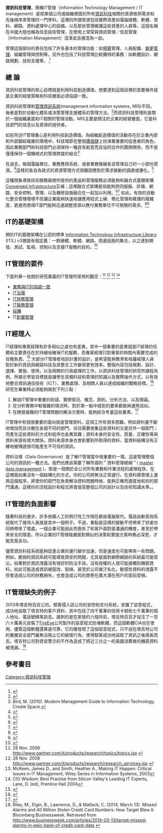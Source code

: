 {{multiple issues|
{{copyedit|time=2016-11-01T01:11:49+00:00}}
{{expand|time=2016-11-01T01:11:49+00:00}}
{{expert|time=2016-11-01T01:11:49+00:00}}
{{refimprove|time=2016-11-01T01:11:49+00:00}}
}}
{{noteTA|G1=IT}}
'''資訊科技管理'''，簡稱IT管理（Information Technology Management / IT management）是把某個公司或組織裡面的所有[[資訊科技|資訊科技]]相關的資源依照需求和先後順序來管理的一門學科。這裡的所謂資源包括實際資產如電腦硬體、軟體、資料、網路、資料處理中心的設備，以及那些管理維護這些資產的人員等。這個名稱在中國大陸也稱為信息技術管理，在使用上常常與資訊管理／信息管理（Information Management）混淆並且被混為一談。

管理這個部份的責任包括了許多基本的管理功能：如[[預算|預算]]管理、人員配置、[[變更管理|變更管理]]、組織管理與控制等。另外也包括了科技管理比較獨特的事務：如軟體設計、網路規劃、技術支援等。.<ref>{{cite web
  | last = McNurlin
  | first = Barbara| title = Information Systems Management in Practice (8th ed.)
  | publisher = Prentice Hall
  | year = 2009
  |display-authors=etal}}</ref>

==總    論==
資訊科技管理的核心目標就是利用科技創造價值。想要達到這個目標的首要條件就是企業的經營策略和科技層面必須協調一致。

資訊科技管理和[[管理資訊系統|管理資訊系統]](management information systems, MIS)不同。後者是對於自動化體系或決策管理支援體系的管理方法。<ref name=obrien>{{cite book |last=O’Brien |first=J |authorlink= |others= |title=Management Information Systems – Managing Information Technology in the Internetworked Enterprise |origyear= |month= |url= |accessdate= |edition= |series= |year=1999 |publisher=Irwin McGraw-Hill |location=Boston  |isbn=0-07-112373-3 }}</ref>而資訊科技管理則是關於一個組織裏面和IT相關的管理活動。MIS主要是關注於企業的經營層面，它是科技部門的信息以及資源的提供者。

如前所述IT管理重心是利用科技創造價值。為組織創造價值的活動存在於企業內部和外部錯綜複雜的環境中，科技環節在整個[[價值鏈|價值鏈]]上扮演著重要的促進者的角色。因此業務部門和科技部門必須保持一種具有創意而且協同合作的團隊關係，而不是僅僅保持一個機械式的管理跨度的結合<ref>Bird, M. (2010). Modern Management Guide to Information Technology. Create Space.</ref>

在過去，每個電腦單位、業務應用系統、或者業務條線各自管理自己的一小部份資源。<ref>{{Cite web |url=http://www.channelinsider.com/c/a/Hewlett-Packard/HP-Adds-to-Converged-Infrastructure-Lineup-636059/ |title=Talbot, Chris, “HP Adds to Converged Infrastructure Lineup,” ChannelInsider, June 7, 2011. |access-date=2016-04-10 |archive-date=2020-07-28 |archive-url=https://web.archive.org/web/20200728143105/https://www.channelinsider.com/c/a/Hewlett-Packard/HP-Adds-to-Converged-Infrastructure-Lineup-636059 |dead-url=no }}</ref>這樣的各自為政式的資源管理方式很難因應對於需求變動的調適或優化。<ref>{{Cite web |url=http://www.itbusinessedge.com/cm/community/features/guestopinions/blog/converged-infrastructure-approach-paves-way-for-improved-data-center-productivity-private-clouds/?cs=39310 |title=Gardner, Dana, "Converged Infrastructure Approach Paves Way for Improved Data Center Productivity, Private Clouds,” February 9, 2010, IT Business Edge |access-date=2016-04-10 |archive-date=2013-12-05 |archive-url=https://web.archive.org/web/20131205093024/http://www.itbusinessedge.com/cm/community/features/guestopinions/blog/converged-infrastructure-approach-paves-way-for-improved-data-center-productivity-private-clouds/?cs=39310 |dead-url=yes }}</ref>

這種現象導致技術服務廠商所提供的產品和管理服務必須能夠和融合式基礎架構[[Converged_Infrastructure|Converged Infrastructure]]互補；這裡融合式架構是指能夠把伺服器、存儲、網路、安全控制、管理、以及機房設施融合在一起加以利用。<ref>{{Cite web |url=http://www.datacenterknowledge.com/archives/2011/08/18/the-battle-for-the-converged-data-center-network/ |title=Huff, Lisa, “The Battle for the Converged Data Center Network,” Data Center Knowledge, August 18, 2011. |access-date=2016-04-10 |archive-date=2020-08-12 |archive-url=https://web.archive.org/web/20200812185258/https://www.datacenterknowledge.com/archives/2011/08/18/the-battle-for-the-converged-data-center-network |dead-url=no }}</ref><ref>{{Cite web |url=http://gigaom.com/cloud/can-open-converged-infrastructure-compete-2/ |title=Harris, Derrick, "Can Open Converged Infrastructure Compete?" GigaOM, October 10, 2010. |access-date=2016-04-10 |archive-date=2012-06-19 |archive-url=https://web.archive.org/web/20120619072537/http://gigaom.com/cloud/can-open-converged-infrastructure-compete-2/ |dead-url=no }}</ref>
如此，有效的自動化整合管理環境不但讓企業能夠快速地讓應用程式上線、簡化管理和維護的複雜度，更進而使得IT部門能夠迅速調整資源以應付業務單位不可預期的需求。<ref>{{Cite web |url=http://www.thectoforum.com/content/converged-infrastructure-0 |title=Oestreich, Ken, "Converged Infrastructure," CTO Forum, November 15, 2010. |access-date=2016-04-10 |archive-date=2012-01-13 |archive-url=https://web.archive.org/web/20120113094920/http://www.thectoforum.com/content/converged-infrastructure-0 |dead-url=yes }}</ref><ref>{{Cite web |url=http://www.cio.com/article/599626/Cloud_Computing_Two_Kinds_of_Agility |title=Golden, Bernard, "Cloud Computing: Two Kinds of Agility," CIO, July 16, 2010. |access-date=2016-04-10 |archive-date=2013-12-06 |archive-url=https://web.archive.org/web/20131206191546/http://www.cio.com/article/599626/Cloud_Computing_Two_Kinds_of_Agility |dead-url=no }}</ref>

== IT的基礎架構==
關於IT的基礎架構在公認的標準 [[Information_Technology_Infrastructure_Library|Information Technology Infrastructure Library]] (ITIL) v3裡面有個定義：一群硬體、軟體、網路、周邊設施的集合，以之達到開發、測試、監視、控制以及支援IT服務的目的。<ref>{{cite book |last=Veen |first=Annelies van der |authorlink= |author2=Jan van Bon |others= |title=Foundations of ITIL V3 |origyear= |month= |url= |accessdate= |edition= |series= |year=2007 |publisher=Van Haren Publishing |location= |isbn=978-90-8753-057-0}}</ref>
== IT管理的要件==
下面列舉一些關於研究廣義的IT管理所常用的觀念：<ref>28 Nov. 2008 http://www.gartner.com/it/products/research/topics/topics.jsp {{Wayback|url=http://www.gartner.com/it/products/research/topics/topics.jsp |date=20151109121156 }}</ref>
<ref>28 Nov. 2008 http://www.gartner.com/it/products/research/research_services.jsp {{Wayback|url=http://www.gartner.com/it/products/research/research_services.jsp |date=20090809101230 }}</ref>
<ref>McKeen, James D., and Smith, Heather A., Making IT Happen: Critical Issues in IT Management, Wiley Series in Information Systems, 2003</ref>
<ref>CIO Wisdom: Best Practise from Silicon Valley's Leading IT Experts, Lane, D. (ed), Prentice Hall 2004</ref>
* [[業務與IT的協調一致|業務與IT的協調一致]]
* [[IT治理|IT治理]]
* [[IT財務管理|IT財務管理]]
* [[IT服務管理|IT服務管理]]
* [[採購|採購]]
* IT[[配置管理|配置管理]]

== IT經理人==
IT經理和專案經理有許多相似之處也有差異。其中一個重要的差異就是IT經理的任務和主要責任在於持續地確保IT的服務，而專案經理只對專案的時間內需要完成的任務負責。<ref>{{cite web
  | last = Thomas
  | first = Rhané
  | title = IT Managers and Project Management
  | publisher = PM Hut
  | date = June 15, 2009
  | url = http://www.pmhut.com/it-managers-and-project-management
  | accessdate = December 13, 2009
  | archive-date = 2020-08-08
  | archive-url = https://web.archive.org/web/20200808233732/https://pmhut.com/it-managers-and-project-management
  | dead-url = no
  }}</ref>
大部分IT管理者培訓計畫的設計，是希望能夠教育和培養經理人員對於新的資訊與網路科技及其整合工作變得更有效率。整個內容包括規劃、設計、選擇、實施、使用，以及相關的行政處理的工作。以資訊科技管理的研究所課程為例，所揭示學習目標就是讓學生具備科技和管理的知識以及實際操作方式，以有效地整合資訊通信技術（ICT）、業務處理、及相關人員以達成組織的戰略目標。<ref name="Master of Management (Information Technology)">{{cite web|url=http://www.csu.edu.au/courses/postgraduate/management_information_technology/course-overview#.VAax7mMm7IU|title=Master of Management (Information Technology)|publisher=Charles Sturt University|accessdate=2014-09-03|archive-date=2014-09-25|archive-url=https://web.archive.org/web/20140925020528/http://www.csu.edu.au/courses/postgraduate/management_information_technology/course-overview#.VAax7mMm7IU|dead-url=no}}</ref>
研究生畢業時必須能夠做到下列三點：
#解說IT管理中重要的術語、實際情況、概念、原則、分析方法、以及理論。
#在分析實務中較複雜的情況時，對於第一點中提到的要素都能夠運用自如。
#在開發複雜的IT管理問題的解決方案時，能夠綜合考量這些要素。<ref name="Journal - Knowledge of Management, Economics and Information Technology">{{cite web|url=http://www.scientificpapers.org/wp-content/files/1107_Information_Technology_Management.pdf|title=Journal - Knowledge of Management, Economics and Information Technology|publisher=scientificpapers.org|accessdate=2014-09-03|archive-date=2016-03-05|archive-url=https://web.archive.org/web/20160305072947/http://www.scientificpapers.org/wp-content/files/1107_Information_Technology_Management.pdf|dead-url=no}}</ref>

IT管理中有個很重要的面向就是管理資料。這項工作有很多困難。例如資料量不斷地增加而且分散在各個不同的部門，往往需要收集這些資料的又是另外一個部門；而產生這些資料的方式和程序也各異其趣；資料本身的安全性、質量、正確性等與資料來源有很大關係。資料來源本身也會影響到所取得的資料，當資料結構沒有正確地被傳遞很可能產生不可信的資訊。

資料治理（Data Governance）是了解IT管理當中很重要的一環。這是管理整個公司的資訊的一種方法。我們也應該需要了解所謂的＂資料管理總綱＂( [[master_data_management|master data management]] )，那是一個關於全公司所有業務和作業流程的處理程序。在這裡面如果沒有一個結構化的方式，你的公司將無法正常運行。在資料庫管理上運用這個程序，將使你的部門在負責解決資料問題時候，能夠正確而適度地和別的部門溝通。這樣你的流程設計和程式將會提高整個公司的設計以及技術知識水準。。

== IT管理的負面影響==
隨著科技的進步，許多依賴人工的例行性工作現在都由電腦取代。電話自動答詢系統取代了接待人員就是其中一個例子。不過，重點是這樣的變動不但帶來了好處也同時帶來了壞處。一個企業可能因此而喪失了和客戶面對面溝通的機會，甚至於帶來安全的隱患。所以企業的IT管理階層面對類似的決策和實施方案時務必深思，才能克竟全功。

儘管資訊科技系統能夠促進企業的運行腳步加速，但是速度也可能帶來一些問題。例如，脆弱的資訊系統可能導致資安的問題，尤其是面對網際網路的系統最可能受災。如果對於資訊洩露沒有很好的防治手段，沒有授權的人很可能接觸到機密資料。如此可能造成資訊被竄改、毀損、甚至於公司被汙名化。敏感性資料的洩露不但會造成公司的財務損失，也會造成公司的商譽在廣大潛在用戶的面前受損。

==IT管理缺失的例子==
2013年塔吉特百貨公司。駭客侵入該公司的安控和支付系統，安置了惡意程式，成功地盜取了塔吉特的客戶資料，其中包括了四千萬筆的信用卡號和七千萬筆的個人地址、電話號碼等訊息。諷刺的是在案發的六個月前，塔吉特百貨才投注了一百六十萬美元安裝了[[FireEye|FireEye]]公司製作的惡意程式防堵軟體，而這個軟體CIA也在使用。儘管這個軟體還算是可靠，它的確發現了這個惡意程式，只不過在塔吉特公司的層層安全部門裏無法阻止它的破壞行為，使得駭客成功地盜取了資訊之後揚長而去。塔吉特公司對資安警示的不作為造成了將近三分之一的美國消費者的機密資料被洩漏。<ref>Riley, M., Elgin, B., Lawrence, D., & Matlack, C. (2014, March 13). Missed Alarms and 40 Million Stolen Credit Card Numbers: How Target Blew It. Bloomberg Businessweek. Retrieved from http://www.businessweek.com/articles/2014-03-13/target-missed-alarms-in-epic-hack-of-credit-card-data {{Wayback|url=http://www.businessweek.com/articles/2014-03-13/target-missed-alarms-in-epic-hack-of-credit-card-data |date=20150127015928 }}</ref>

==參考書目==

{{Reflist}}

{{管理學|state=autocollapse}}
{{DEFAULTSORT:資訊科技管理}}

[[Category:資訊科技管理|Category:資訊科技管理]]